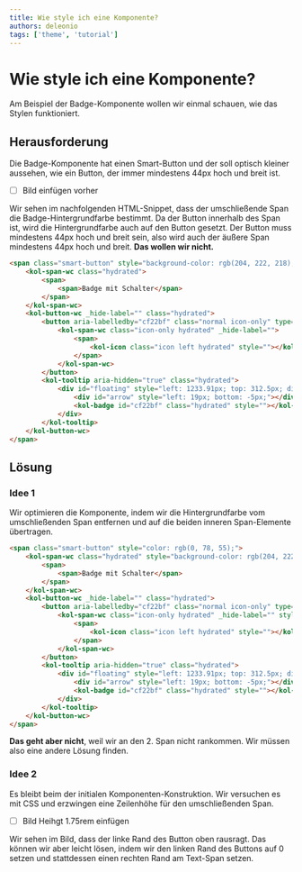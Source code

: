 ```yaml
---
title: Wie style ich eine Komponente?
authors: deleonio
tags: ['theme', 'tutorial']
---
```



# Wie style ich eine Komponente?

Am Beispiel der Badge-Komponente wollen wir einmal schauen, wie das Stylen funktioniert.

## Herausforderung

Die Badge-Komponente hat einen Smart-Button und der soll optisch kleiner aussehen, wie ein Button, der immer mindestens
44px hoch und breit ist.

- [ ] Bild einfügen vorher

Wir sehen im nachfolgenden HTML-Snippet, dass der umschließende Span die Badge-Hintergrundfarbe bestimmt. Da
der Button innerhalb des Span ist, wird die Hintergrundfarbe auch auf den Button gesetzt. Der Button muss
mindestens 44px hoch und breit sein, also wird auch der äußere Span mindestens 44px hoch und breit.
**Das wollen wir nicht.**

```html
<span class="smart-button" style="background-color: rgb(204, 222, 218); color: rgb(0, 78, 55);">
	<kol-span-wc class="hydrated">
		<span>
			<span>Badge mit Schalter</span>
		</span>
	</kol-span-wc>
	<kol-button-wc _hide-label="" class="hydrated">
		<button aria-labelledby="cf22bf" class="normal icon-only" type="button">
			<kol-span-wc class="icon-only hydrated" _hide-label="">
				<span>
					<kol-icon class="icon left hydrated" style=""></kol-icon>
				</span>
			</kol-span-wc>
		</button>
		<kol-tooltip aria-hidden="true" class="hydrated">
			<div id="floating" style="left: 1233.91px; top: 312.5px; display: none; visibility: hidden;">
				<div id="arrow" style="left: 19px; bottom: -5px;"></div>
				<kol-badge id="cf22bf" class="hydrated" style=""></kol-badge>
			</div>
		</kol-tooltip>
	</kol-button-wc>
</span>
```

## Lösung

### Idee 1

Wir optimieren die Komponente, indem wir die Hintergrundfarbe vom umschließenden Span entfernen und auf die beiden
inneren Span-Elemente übertragen.

```html
<span class="smart-button" style="color: rgb(0, 78, 55);">
	<kol-span-wc class="hydrated" style="background-color: rgb(204, 222, 218);">
		<span>
			<span>Badge mit Schalter</span>
		</span>
	</kol-span-wc>
	<kol-button-wc _hide-label="" class="hydrated">
		<button aria-labelledby="cf22bf" class="normal icon-only" type="button">
			<kol-span-wc class="icon-only hydrated" _hide-label="" style="background-color: rgb(204, 222, 218);">
				<span>
					<kol-icon class="icon left hydrated" style=""></kol-icon>
				</span>
			</kol-span-wc>
		</button>
		<kol-tooltip aria-hidden="true" class="hydrated">
			<div id="floating" style="left: 1233.91px; top: 312.5px; display: none; visibility: hidden;">
				<div id="arrow" style="left: 19px; bottom: -5px;"></div>
				<kol-badge id="cf22bf" class="hydrated" style=""></kol-badge>
			</div>
		</kol-tooltip>
	</kol-button-wc>
</span>
```

**Das geht aber nicht**, weil wir an den 2. Span nicht rankommen. Wir müssen also eine andere Lösung finden.

### Idee 2

Es bleibt beim der initialen Komponenten-Konstruktion. Wir versuchen es mit CSS und erzwingen eine Zeilenhöhe für
den umschließenden Span.

- [ ] Bild Heihgt 1.75rem einfügen

Wir sehen im Bild, dass der linke Rand des Button oben rausragt. Das können wir aber leicht lösen, indem wir
den linken Rand des Buttons auf 0 setzen und stattdessen einen rechten Rand am Text-Span setzen.
